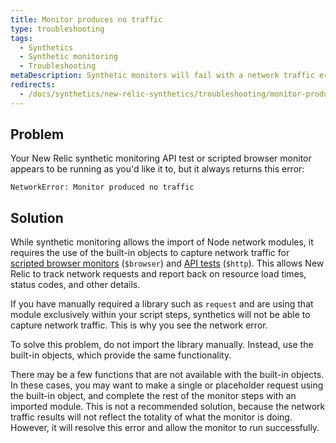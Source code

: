 ```yaml
---
title: Monitor produces no traffic
type: troubleshooting
tags:
  - Synthetics
  - Synthetic monitoring
  - Troubleshooting
metaDescription: Synthetic monitors will fail with a network traffic error if you do not use the built-in objects for your script.
redirects:
  - /docs/synthetics/new-relic-synthetics/troubleshooting/monitor-produces-no-traffic
---
```


## Problem

Your New Relic synthetic monitoring API test or scripted browser monitor appears to be running as you'd like it to, but it always returns this error:

`NetworkError: Monitor produced no traffic`

## Solution

While synthetic monitoring allows the import of Node network modules, it requires the use of the built-in objects to capture network traffic for [scripted browser monitors](/docs/synthetics/new-relic-synthetics/scripting-monitors/writing-scripted-browsers) (`$browser`) and [API tests](/docs/synthetics/new-relic-synthetics/scripting-monitors/write-api-tests) (`$http`). This allows New Relic to track network requests and report back on resource load times, status codes, and other details.

If you have manually required a library such as `request` and are using that module exclusively within your script steps, synthetics will not be able to capture network traffic. This is why you see the network error.

To solve this problem, do not import the library manually. Instead, use the built-in objects, which provide the same functionality.

There may be a few functions that are not available with the built-in objects. In these cases, you may want to make a single or placeholder request using the built-in object, and complete the rest of the monitor steps with an imported module. This is not a recommended solution, because the network traffic results will not reflect the totality of what the monitor is doing. However, it will resolve this error and allow the monitor to run successfully.
